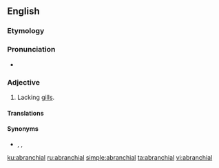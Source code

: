 ==English==

===Etymology===
{{prefix|a|branchial|lang=en}}

===Pronunciation===
* {{a|US}} {{IPA|/eɪˈbɹæŋ.ki.l̩/|lang=en}}

===Adjective===
{{en-adj|-}}

# {{label|en|zoology}} Lacking [[gill]]s.

====Translations====
{{trans-see|gillless}}

====Synonyms====
* {{l|en|abranchiate}}, {{l|en|abranchious}}, {{l|en|debranchiate}}

[[ku:abranchial]]
[[ru:abranchial]]
[[simple:abranchial]]
[[ta:abranchial]]
[[vi:abranchial]]